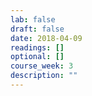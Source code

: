 ```yaml
---
lab: false
draft: false
date: 2018-04-09
readings: []
optional: []
course_week: 3
description: ""
---
```

